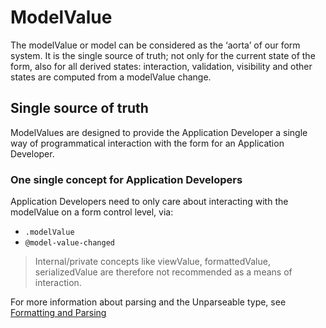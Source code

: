 
<Meta title="Form Fundaments/Modelvalue" />

# ModelValue

The modelValue or model can be considered as the ‘aorta’ of our form system.
It is the single source of truth; not only for the current state
of the form, also for all derived states: interaction, validation, visibility and other states are
computed from a modelValue change.

## Single source of truth

ModelValues are designed to provide the Application Developer a single way of programmatical
interaction with the form for an Application Developer.

### One single concept for Application Developers

Application Developers need to only care about interacting with the modelValue on a form control
level, via:

- `.modelValue`
- `@model-value-changed`

> Internal/private concepts like viewValue, formattedValue, serializedValue are therefore not
> recommended as a means of interaction.

For more information about parsing and the Unparseable type, see [Formatting and Parsing](?path=/docs/form-fundaments-formatting-and-parsing)
